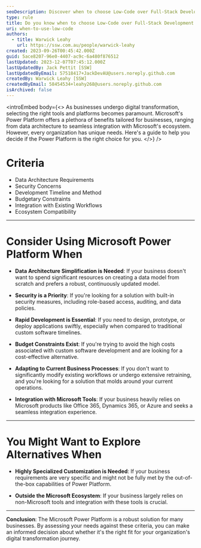 ```yaml
---
seoDescription: Discover when to choose Low-Code over Full-Stack Development with Microsoft Power Platform, exploring its benefits and decision criteria for your business needs.
type: rule
title: Do you know when to choose Low-Code over Full-Stack Development
uri: when-to-use-low-code
authors:
  - title: Warwick Leahy
    url: https://ssw.com.au/people/warwick-leahy
created: 2023-09-26T00:45:42.000Z
guid: 5ace8207-96e0-4407-ac9c-6a480f876512
lastUpdated: 2023-12-07T07:45:12.000Z
lastUpdatedBy: Jack Pettit [SSW]
lastUpdatedByEmail: 57518417+JackDevAU@users.noreply.github.com
createdBy: Warwick Leahy [SSW]
createdByEmail: 58454534+leahy268@users.noreply.github.com
isArchived: false
---
```

<introEmbed
  body={<>
As businesses undergo digital transformation, selecting the right tools and platforms becomes paramount. Microsoft's Power Platform offers a plethora of benefits tailored for businesses, ranging from data architecture to seamless integration with Microsoft's ecosystem. However, every organization has unique needs. Here's a guide to help you decide if the Power Platform is the right choice for you.
  </>}
/>
# Criteria

* Data Architecture Requirements
* Security Concerns
* Development Timeline and Method
* Budgetary Constraints
* Integration with Existing Workflows
* Ecosystem Compatibility

---

# Consider Using Microsoft Power Platform When

* **Data Architecture Simplification is Needed**: If your business doesn't want to spend significant resources on creating a data model from scratch and prefers a robust, continuously updated model.

* **Security is a Priority**: If you're looking for a solution with built-in security measures, including role-based access, auditing, and data policies.

* **Rapid Development is Essential**: If you need to design, prototype, or deploy applications swiftly, especially when compared to traditional custom software timelines.

* **Budget Constraints Exist**: If you're trying to avoid the high costs associated with custom software development and are looking for a cost-effective alternative.

* **Adapting to Current Business Processes**: If you don't want to significantly modify existing workflows or undergo extensive retraining, and you're looking for a solution that molds around your current operations.

* **Integration with Microsoft Tools**: If your business heavily relies on Microsoft products like Office 365, Dynamics 365, or Azure and seeks a seamless integration experience.

---

# You Might Want to Explore Alternatives When

* **Highly Specialized Customization is Needed**: If your business requirements are very specific and might not be fully met by the out-of-the-box capabilities of Power Platform.

* **Outside the Microsoft Ecosystem**: If your business largely relies on non-Microsoft tools and integration with these tools is crucial.

---

**Conclusion**:
The Microsoft Power Platform is a robust solution for many businesses. By assessing your needs against these criteria, you can make an informed decision about whether it's the right fit for your organization's digital transformation journey.
